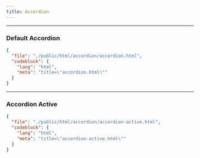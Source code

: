 ```yaml
---
title: Accordion
---
```


---


### Default Accordion

<CodePreviewer src="/html/accordion/accordion.html" />

```json doc-gen:file
{
  "file": "./public/html/accordion/accordion.html",
  "codeblock": {
    "lang": "html",
    "meta": "title=\"accordion.html\""
  }
}
```

---

### Accordion Active

<CodePreviewer src="/html/accordion/accordion-active.html" />

```json doc-gen:file
{
  "file": "./public/html/accordion/accordion-active.html",
  "codeblock": {
    "lang": "html",
    "meta": "title=\"accordion-active.html\""
  }
}
```
